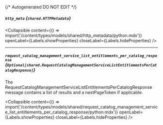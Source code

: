 {/* Autogenerated DO NOT EDIT  */}

##### `http_meta` *{`shared.HTTPMetadata`}*

<Collapsible content={() => import('/content/types/models/shared/http_metadata/python.mdx')} openLabel={Labels.showProperties} closeLabel={Labels.hideProperties} />


---
##### `request_catalog_management_service_list_entitlements_per_catalog_response` *{`Optional[shared.RequestCatalogManagementServiceListEntitlementsPerCatalogResponse]`}*
The RequestCatalogManagementServiceListEntitlementsPerCatalogResponse message contains a list of results and a nextPageToken if applicable.

<Collapsible content={() => import('/content/types/models/shared/request_catalog_management_service_list_entitlements_per_catalog_response/python.mdx')} openLabel={Labels.showProperties} closeLabel={Labels.hideProperties} />



